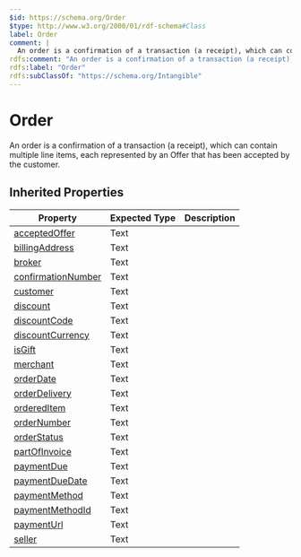 ```yaml
---
$id: https://schema.org/Order
$type: http://www.w3.org/2000/01/rdf-schema#Class
label: Order
comment: |
  An order is a confirmation of a transaction (a receipt), which can contain multiple line items, each represented by an Offer that has been accepted by the customer.
rdfs:comment: "An order is a confirmation of a transaction (a receipt), which can contain multiple line items, each represented by an Offer that has been accepted by the customer."
rdfs:label: "Order"
rdfs:subClassOf: "https://schema.org/Intangible"
---
```


# Order

An order is a confirmation of a transaction (a receipt), which can contain multiple line items, each represented by an Offer that has been accepted by the customer.

## Inherited Properties

| Property | Expected Type | Description |
| --- | --- | --- |
| [acceptedOffer](https://schema.org/acceptedOffer) | Text |  |
| [billingAddress](https://schema.org/billingAddress) | Text |  |
| [broker](https://schema.org/broker) | Text |  |
| [confirmationNumber](https://schema.org/confirmationNumber) | Text |  |
| [customer](https://schema.org/customer) | Text |  |
| [discount](https://schema.org/discount) | Text |  |
| [discountCode](https://schema.org/discountCode) | Text |  |
| [discountCurrency](https://schema.org/discountCurrency) | Text |  |
| [isGift](https://schema.org/isGift) | Text |  |
| [merchant](https://schema.org/merchant) | Text |  |
| [orderDate](https://schema.org/orderDate) | Text |  |
| [orderDelivery](https://schema.org/orderDelivery) | Text |  |
| [orderedItem](https://schema.org/orderedItem) | Text |  |
| [orderNumber](https://schema.org/orderNumber) | Text |  |
| [orderStatus](https://schema.org/orderStatus) | Text |  |
| [partOfInvoice](https://schema.org/partOfInvoice) | Text |  |
| [paymentDue](https://schema.org/paymentDue) | Text |  |
| [paymentDueDate](https://schema.org/paymentDueDate) | Text |  |
| [paymentMethod](https://schema.org/paymentMethod) | Text |  |
| [paymentMethodId](https://schema.org/paymentMethodId) | Text |  |
| [paymentUrl](https://schema.org/paymentUrl) | Text |  |
| [seller](https://schema.org/seller) | Text |  |
